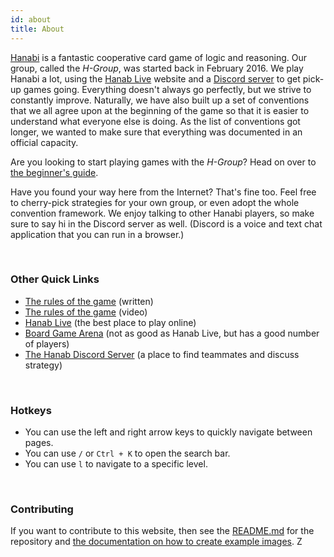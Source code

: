 ```yaml
---
id: about
title: About
---
```


[Hanabi](https://boardgamegeek.com/boardgame/98778/hanabi) is a fantastic cooperative card game of logic and reasoning. Our group, called the _H-Group_, was started back in February 2016. We play Hanabi a lot, using the [Hanab Live](https://hanab.live) website and a [Discord server](https://discord.gg/FADvkJp) to get pick-up games going. Everything doesn't always go perfectly, but we strive to constantly improve. Naturally, we have also built up a set of conventions that we all agree upon at the beginning of the game so that it is easier to understand what everyone else is doing. As the list of conventions got longer, we wanted to make sure that everything was documented in an official capacity.

Are you looking to start playing games with the _H-Group_? Head on over to [the beginner's guide](/docs/beginner).

Have you found your way here from the Internet? That's fine too. Feel free to cherry-pick strategies for your own group, or even adopt the whole convention framework. We enjoy talking to other Hanabi players, so make sure to say hi in the Discord server as well. (Discord is a voice and text chat application that you can run in a browser.)

<br />

### Other Quick Links

- [The rules of the game](https://github.com/hanabi/hanabi.github.io/blob/main/misc/rules.md) (written)
- [The rules of the game](https://www.youtube.com/watch?v=VrFCekQb4nY) (video)
- [Hanab Live](https://hanab.live) (the best place to play online)
- [Board Game Arena](http://boardgamearena.com) (not as good as Hanab Live, but has a good number of players)
- [The Hanab Discord Server](https://discord.gg/FADvkJp) (a place to find teammates and discuss strategy)

<br />

### Hotkeys

- You can use the left and right arrow keys to quickly navigate between pages.
- You can use `/` or `Ctrl + K` to open the search bar.
- You can use `l` to navigate to a specific level.

<br />

### Contributing

If you want to contribute to this website, then see the [README.md](https://github.com/hanabi/hanabi.github.io/blob/main/README.md) for the repository and [the documentation on how to create example images](image-format.mdx). Z
